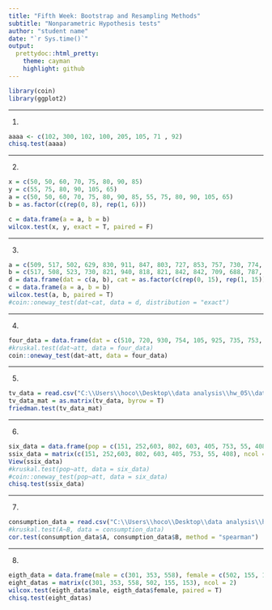 ```yaml
---
title: "Fifth Week: Bootstrap and Resampling Methods"
subtitle: "Nonparametric Hypothesis tests"
author: "student name"
date: "`r Sys.time()`"
output:
  prettydoc::html_pretty:
    theme: cayman
    highlight: github
---
```


```r
library(coin)
library(ggplot2)
```


***

<p dir="RTL">
1.

```r
aaaa <- c(102, 300, 102, 100, 205, 105, 71 , 92)
chisq.test(aaaa)
```

</p>

***

<p dir="RTL">
2. 
```r
x = c(50, 50, 60, 70, 75, 80, 90, 85)
y = c(55, 75, 80, 90, 105, 65)
a = c(50, 50, 60, 70, 75, 80, 90, 85, 55, 75, 80, 90, 105, 65)
b = as.factor(c(rep(0, 8), rep(1, 6)))

c = data.frame(a = a, b = b)
wilcox.test(x, y, exact = T, paired = F)
```

</p>


***

<p dir="RTL">
3. 
```r
a = c(509, 517, 502, 629, 830, 911, 847, 803, 727, 853, 757, 730, 774, 718, 904)
b = c(517, 508, 523, 730, 821, 940, 818, 821, 842, 842, 709, 688, 787, 780, 901)
d = data.frame(dat = c(a, b), cat = as.factor(c(rep(0, 15), rep(1, 15))))
c = data.frame(a = a, b = b)
wilcox.test(a, b, paired = T)
#coin::oneway_test(dat~cat, data = d, distribution = "exact")
```

</p>

***

<p dir="RTL">
4.
```r
four_data = data.frame(dat = c(510, 720, 930, 754, 105, 925, 735, 753, 685, 730, 745, 875, 610), att = c('s' ,'s' ,'s' ,'s' ,'s' ,'m' ,'m' ,'m' ,'m' ,'l' ,'l' ,'l' ,'l'))
#kruskal.test(dat~att, data = four_data)
coin::oneway_test(dat~att, data = four_data)
```

</p>

</p>

***

<p dir="RTL">
5.
```r
tv_data = read.csv("C:\\Users\\hoco\\Desktop\\data analysis\\hw_05\\data\\tv.csv")
tv_data_mat = as.matrix(tv_data, byrow = T)
friedman.test(tv_data_mat)
```

</p>


***

<p dir="RTL"> 
6.
```r
six_data = data.frame(pop = c(151, 252,603, 802, 603, 405, 753, 55, 408), att = c('s', 's', 's', 'm', 'm', 'm', 'l','l', 'l'))
ssix_data = matrix(c(151, 252,603, 802, 603, 405, 753, 55, 408), ncol = 3)
View(ssix_data)
#kruskal.test(pop~att, data = six_data)
#coin::oneway_test(pop~att, data = six_data)
chisq.test(ssix_data)
```

</p>

***

<p dir="RTL"> 
7.
```r
consumption_data = read.csv("C:\\Users\\hoco\\Desktop\\data analysis\\hw_05\\data\\consumption.csv")
#kruskal.test(A~B, data = consumption_data)
cor.test(consumption_data$A, consumption_data$B, method = "spearman")
```

</p>

***

<p dir="RTL"> 
8.
```r
eigth_data = data.frame(male = c(301, 353, 558), female = c(502, 155, 153))
eight_datas = matrix(c(301, 353, 558, 502, 155, 153), ncol = 2)
wilcox.test(eigth_data$male, eigth_data$female, paired = T)
chisq.test(eight_datas)
```

</p>



